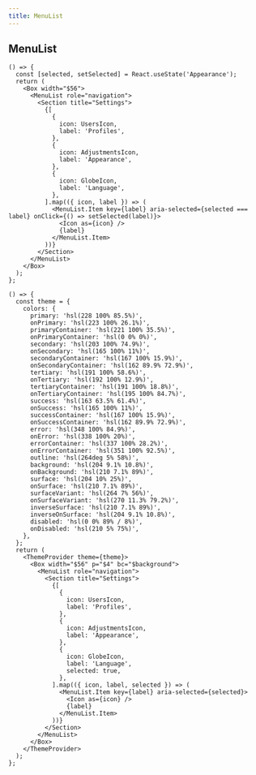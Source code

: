 ```yaml
---
title: MenuList
---
```


## MenuList

```tsx preview
() => {
  const [selected, setSelected] = React.useState('Appearance');
  return (
    <Box width="$56">
      <MenuList role="navigation">
        <Section title="Settings">
          {[
            {
              icon: UsersIcon,
              label: 'Profiles',
            },
            {
              icon: AdjustmentsIcon,
              label: 'Appearance',
            },
            {
              icon: GlobeIcon,
              label: 'Language',
            },
          ].map(({ icon, label }) => (
            <MenuList.Item key={label} aria-selected={selected === label} onClick={() => setSelected(label)}>
              <Icon as={icon} />
              {label}
            </MenuList.Item>
          ))}
        </Section>
      </MenuList>
    </Box>
  );
};
```

```tsx preview
() => {
  const theme = {
    colors: {
      primary: 'hsl(228 100% 85.5%)',
      onPrimary: 'hsl(223 100% 26.1%)',
      primaryContainer: 'hsl(221 100% 35.5%)',
      onPrimaryContainer: 'hsl(0 0% 0%)',
      secondary: 'hsl(203 100% 74.9%)',
      onSecondary: 'hsl(165 100% 11%)',
      secondaryContainer: 'hsl(167 100% 15.9%)',
      onSecondaryContainer: 'hsl(162 89.9% 72.9%)',
      tertiary: 'hsl(191 100% 58.6%)',
      onTertiary: 'hsl(192 100% 12.9%)',
      tertiaryContainer: 'hsl(191 100% 18.8%)',
      onTertiaryContainer: 'hsl(195 100% 84.7%)',
      success: 'hsl(163 63.5% 61.4%)',
      onSuccess: 'hsl(165 100% 11%)',
      successContainer: 'hsl(167 100% 15.9%)',
      onSuccessContainer: 'hsl(162 89.9% 72.9%)',
      error: 'hsl(348 100% 84.9%)',
      onError: 'hsl(338 100% 20%)',
      errorContainer: 'hsl(337 100% 28.2%)',
      onErrorContainer: 'hsl(351 100% 92.5%)',
      outline: 'hsl(264deg 5% 58%)',
      background: 'hsl(204 9.1% 10.8%)',
      onBackground: 'hsl(210 7.1% 89%)',
      surface: 'hsl(204 10% 25%)',
      onSurface: 'hsl(210 7.1% 89%)',
      surfaceVariant: 'hsl(264 7% 56%)',
      onSurfaceVariant: 'hsl(270 11.3% 79.2%)',
      inverseSurface: 'hsl(210 7.1% 89%)',
      inverseOnSurface: 'hsl(204 9.1% 10.8%)',
      disabled: 'hsl(0 0% 89% / 8%)',
      onDisabled: 'hsl(210 5% 75%)',
    },
  };
  return (
    <ThemeProvider theme={theme}>
      <Box width="$56" p="$4" bc="$background">
        <MenuList role="navigation">
          <Section title="Settings">
            {[
              {
                icon: UsersIcon,
                label: 'Profiles',
              },
              {
                icon: AdjustmentsIcon,
                label: 'Appearance',
              },
              {
                icon: GlobeIcon,
                label: 'Language',
                selected: true,
              },
            ].map(({ icon, label, selected }) => (
              <MenuList.Item key={label} aria-selected={selected}>
                <Icon as={icon} />
                {label}
              </MenuList.Item>
            ))}
          </Section>
        </MenuList>
      </Box>
    </ThemeProvider>
  );
};
```
